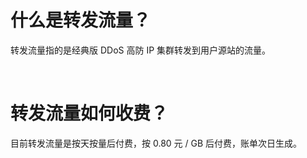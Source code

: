 # 什么是转发流量？
转发流量指的是经典版 DDoS 高防 IP 集群转发到用户源站的流量。

<br />

# 转发流量如何收费？
目前转发流量是按天按量后付费，按 0.80 元 / GB 后付费，账单次日生成。

